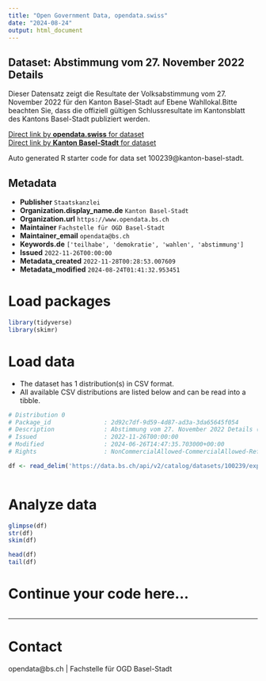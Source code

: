 ```yaml
---
title: "Open Government Data, opendata.swiss"
date: "2024-08-24"
output: html_document
---
```


## Dataset: Abstimmung vom 27. November 2022 Details

Dieser Datensatz zeigt die Resultate der Volksabstimmung vom 27. November 2022 für den Kanton Basel-Stadt auf Ebene Wahllokal.Bitte beachten Sie, dass die offiziell gültigen Schlussresultate im Kantonsblatt des Kantons Basel-Stadt publiziert werden. 

[Direct link by **opendata.swiss** for dataset](https://opendata.swiss/de/dataset/abstimmung-vom-27-november-2022-details)<br>
[Direct link by **Kanton Basel-Stadt** for dataset](https://data.bs.ch/explore/dataset/100239/)

Auto generated R starter code for data set 100239@kanton-basel-stadt.

## Metadata

- **Publisher** `Staatskanzlei`
- **Organization.display_name.de** `Kanton Basel-Stadt`
- **Organization.url** `https://www.opendata.bs.ch`
- **Maintainer** `Fachstelle für OGD Basel-Stadt`
- **Maintainer_email** `opendata@bs.ch`
- **Keywords.de** `['teilhabe', 'demokratie', 'wahlen', 'abstimmung']`
- **Issued** `2022-11-26T00:00:00`
- **Metadata_created** `2022-11-28T00:28:53.007609`
- **Metadata_modified** `2024-08-24T01:41:32.953451`


# Load packages

```r

library(tidyverse)
library(skimr)

```

# Load data

-   The dataset has 1 distribution(s) in CSV format.
-   All available CSV distributions are listed below and can be read into a tibble.

```r

# Distribution 0
# Package_id               : 2d92c7df-9d59-4d87-ad3a-3da65645f054
# Description              : Abstimmung vom 27. November 2022 Details (csv)
# Issued                   : 2022-11-26T00:00:00
# Modified                 : 2024-06-26T14:47:35.703000+00:00
# Rights                   : NonCommercialAllowed-CommercialAllowed-ReferenceRequired

df <- read_delim('https://data.bs.ch/api/v2/catalog/datasets/100239/exports/csv?use_labels=true')



```

# Analyze data

```r

glimpse(df)
str(df)
skim(df)

head(df)
tail(df)

```

# Continue your code here...

```r

```

------------------------------------------------------------------------

# Contact

opendata@bs.ch | Fachstelle für OGD Basel-Stadt
